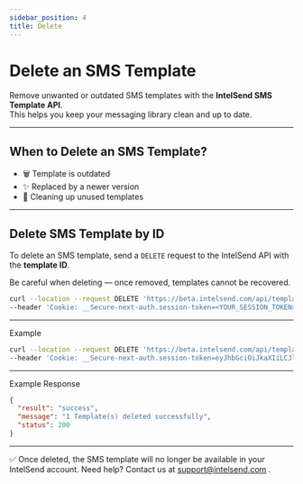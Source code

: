 ```yaml
---
sidebar_position: 4
title: Delete
---
```



# Delete an SMS Template

Remove unwanted or outdated SMS templates with the **IntelSend SMS Template API**.  
This helps you keep your messaging library clean and up to date.

---

## When to Delete an SMS Template?

- 🗑️ Template is outdated
- ✨ Replaced by a newer version
- 🧹 Cleaning up unused templates

---

## Delete SMS Template by ID

To delete an SMS template, send a `DELETE` request to the IntelSend API with the **template ID**.

<Admonition type="tip" title="Pro Tip">
  Be careful when deleting — once removed, templates cannot be recovered.
</Admonition>

```bash
curl --location --request DELETE 'https://beta.intelsend.com/api/template/?id=<TEMPLATE_ID>' \
--header 'Cookie: __Secure-next-auth.session-token=<YOUR_SESSION_TOKEN>'
```

---

Example

```bash
curl --location --request DELETE 'https://beta.intelsend.com/api/template/?id=663f3e0e7107b0fe7a12cbdc' \
--header 'Cookie: __Secure-next-auth.session-token=eyJhbGciOiJkaXIiLCJlbmMiOiJBMjU2R0NNIn0..2W6Htv9tTsfaGhNh.7EvYvDBLUVyuCp8VCRKGObfZQPXklqXfcdmz_qN-KALHJzCzYYCWzDvzsQ7NixByulIRTNQMaefhrw4tfYNhOeLHM8x7VePdWpXMo5FKICwfFwGz9VvkfaXuNMWxQTaV_czzwjIiAsEB2ei7h117tGaDwaP4VZfIL6yAoGNeXB0Fy6z0zk65vyqX_gs8sFg9IjD7zef0JL3sH_x5EgbU2qpnC3ovj6gm5DL8n60dtZsKh36sCMuJt4pKPgzpQrBViqo3sFsZGXIo.V95YlLrYrzT5u5ey68WFZw'
```

---

Example Response

```json
{
  "result": "success",
  "message": "1 Template(s) deleted successfully",
  "status": 200
}
```

---

✅ Once deleted, the SMS template will no longer be available in your IntelSend account.
Need help? Contact us at support@intelsend.com
.
